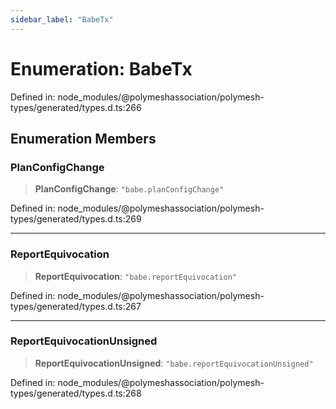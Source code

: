 ```yaml
---
sidebar_label: "BabeTx"
---
```


# Enumeration: BabeTx

Defined in: node\_modules/@polymeshassociation/polymesh-types/generated/types.d.ts:266

## Enumeration Members

### PlanConfigChange

> **PlanConfigChange**: `"babe.planConfigChange"`

Defined in: node\_modules/@polymeshassociation/polymesh-types/generated/types.d.ts:269

***

### ReportEquivocation

> **ReportEquivocation**: `"babe.reportEquivocation"`

Defined in: node\_modules/@polymeshassociation/polymesh-types/generated/types.d.ts:267

***

### ReportEquivocationUnsigned

> **ReportEquivocationUnsigned**: `"babe.reportEquivocationUnsigned"`

Defined in: node\_modules/@polymeshassociation/polymesh-types/generated/types.d.ts:268
